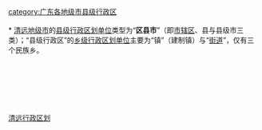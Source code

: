 [[Category:清远行政区划|]]
[[category:广东各地级市县级行政区|category:广东各地级市县级行政区]]
{{catmore|清远市|广东省清远市}}
<br>{{hideh
|Head = [[清远市|清远]][[:Category:清远区县市|各区县市]]所辖[[街道_(行政区划)|街道]]与[[:Category:清远建制镇|镇]]
|FrameStyle   = border:solid 1px #000080;
|HeadStyle    = text-align:center;background:transparent;
|ContentStyle = background: #99CCFF;
}}<br>
* [[清远市|清远地级市]]的[[县级行政区|县级行政区划单位]]类型为“'''区县市'''”（即[[市辖区|市辖区]]、县与县级市三类）；“县级行政区”的[[乡级行政区划|乡级行政区划单位]]主要为“镇”（建制镇）与“[[街道_(行政区划)|街道]]”，仅有三个民族乡。
{{乡级行政区划分类说明}}
{{廣東省清遠市清城區行政區劃|state =expanded}}<br>
{{英德市行政区划|state =expanded}}<br>
{{连州市行政区划|state =expanded}}<br>
{{佛冈县行政区划|state =expanded}}<br>
{{阳山县行政区划|state =expanded}}<br>
{{清新县行政区划|state =expanded}}<br>
{{连山壮族瑶族自治县行政区划|state =expanded}}<br>
{{连南瑶族自治县行政区划|state =expanded}}
{{hidef}}